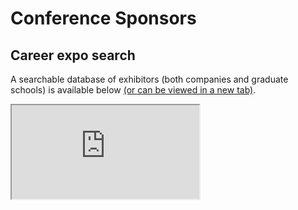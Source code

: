 
<SiteLayout title="Schedule">

<div className="border-b-4 border-mulberry border-solid pb-4 mb-4 text-center">
    <h1 className="text-5xl font-display font-black">
        Conference Sponsors
    </h1>
</div>

## Career expo search
    
A searchable database of exhibitors (both companies and graduate schools) is available below <a href="https://ostem.retool.com/embedded/public/6e8ef24d-ea0d-4012-a772-fd16602548b9" target="_blank">(or can be viewed in a new tab)</a>.
    
<iframe src="https://ostem.retool.com/embedded/public/6e8ef24d-ea0d-4012-a772-fd16602548b9" title="Career and Graduate School Organization Search" className="h-[600px] max-h-screen w-full rounded border border-solid border-grey-800 mt-4" />

If you're a sponsor, please click the following link to find all [logistics information on exhibiting and accessing your sponsor benefits](sponsorlogistics).
</SiteLayout>
